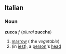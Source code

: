 ==Italian==
===Noun===
'''zucca''' ''f'' (''plural'' '''zucche''')

# [[marrow]] ( the ''vegetable'')
# (in [[jest]]), a [[person]]'s [[head]]